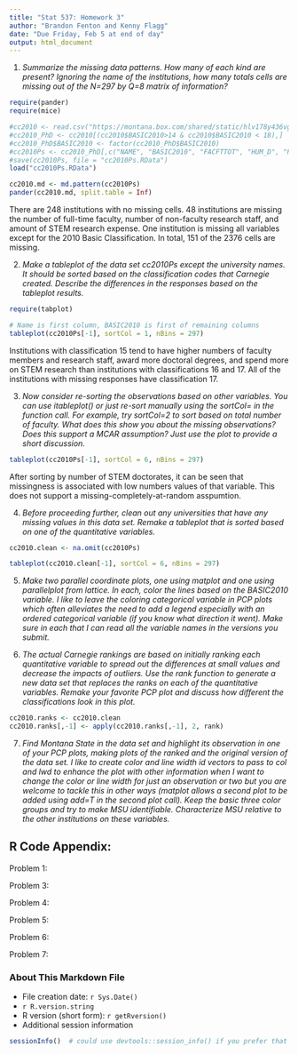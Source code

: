 ```yaml
---
title: "Stat 537: Homework 3"
author: "Brandon Fenton and Kenny Flagg"
date: "Due Friday, Feb 5 at end of day"
output: html_document
---
```


1. _Summarize the missing data patterns. How many of each kind are present? Ignoring the name of the institutions, how many totals cells are missing out of the N=297 by Q=8 matrix of information?_
```r
require(pander)
require(mice)

#cc2010 <- read.csv("https://montana.box.com/shared/static/hlv178y436vggzmsxxzsdkoarfkopkvp.csv", header = TRUE)
#cc2010_PhD <- cc2010[(cc2010$BASIC2010>14 & cc2010$BASIC2010 < 18),]
#cc2010_PhD$BASIC2010 <- factor(cc2010_PhD$BASIC2010)
#cc2010Ps <- cc2010_PhD[,c("NAME", "BASIC2010", "FACFTTOT", "HUM_D", "PROF_D", "SOC_D", "STEM_D", "RESSTAFF", "STEM_EXP")]
#save(cc2010Ps, file = "cc2010Ps.RData")
load("cc2010Ps.RData")

cc2010.md <- md.pattern(cc2010Ps)
pander(cc2010.md, split.table = Inf)
```
There are 248 institutions with no missing cells. 48 institutions are missing the number of full-time faculty, number of non-faculty research staff, and amount of STEM research expense. One institution is missing all variables except for the 2010 Basic Classification. In total, 151 of the 2376 cells are missing.

2. _Make a tableplot of the data set cc2010Ps except the university names. It should be sorted based on the classification codes that Carnegie created. Describe the differences in the responses based on the tableplot results._
```r
require(tabplot)

# Name is first column, BASIC2010 is first of remaining columns
tableplot(cc2010Ps[-1], sortCol = 1, nBins = 297)
```
Institutions with classification 15 tend to have higher numbers of faculty members and research staff, award more doctoral degrees, and spend more on STEM research than institutions with classifications 16 and 17. All of the institutions with missing responses have classification 17.

3. _Now consider re-sorting the observations based on other variables. You can use itableplot() or just re-sort manually using the sortCol= in the function call. For example, try sortCol=2 to sort based on total number of faculty. What does this show you about the missing observations? Does this support a MCAR assumption? Just use the plot to provide a short discussion._
```r
tableplot(cc2010Ps[-1], sortCol = 6, nBins = 297)
```
After sorting by number of STEM doctorates, it can be seen that missingness is associated with low numbers values of that variable. This does not support a missing-completely-at-random asspumtion.

4. _Before proceeding further, clean out any universities that have any missing values in this data set. Remake a tableplot that is sorted based on one of the quantitative variables._
```r
cc2010.clean <- na.omit(cc2010Ps)

tableplot(cc2010.clean[-1], sortCol = 6, nBins = 297)
```

5. _Make two parallel coordinate plots, one using matplot and one using parallelplot from lattice. In each, color the lines based on the BASIC2010 variable. I like to leave the coloring categorical variable in PCP plots which often alleviates the need to add a legend especially with an ordered categorical variable (if you know what direction it went). Make sure in each that I can read all the variable names in the versions you submit._

6. _The actual Carnegie rankings are based on initially ranking each quantitative variable to spread out the differences at small values and decrease the impacts of outliers. Use the rank function to generate a new data set that replaces the ranks on each of the quantitative variables. Remake your favorite PCP plot and discuss how different the classifications look in this plot._
```r
cc2010.ranks <- cc2010.clean
cc2010.ranks[,-1] <- apply(cc2010.ranks[,-1], 2, rank)
```

7. _Find Montana State in the data set and highlight its observation in one of your PCP plots, making plots of the ranked and the original version of the data set. I like to create color and line width id vectors to pass to col and lwd to enhance the plot with other information when I want to change the color or line width for just an observation or two but you are welcome to tackle this in other ways (matplot allows a second plot to be added using add=T in the second plot call). Keep the basic three color groups and try to make MSU identifiable. Characterize MSU relative to the other institutions on these variables._


## R Code Appendix:
Problem 1:

Problem 3:

Problem 4:

Problem 5:

Problem 6:

Problem 7:


### About This Markdown File

  * File creation date: `r Sys.Date()`
  * `r R.version.string`
  * R version (short form): `r getRversion()`
  * Additional session information
  
```r
sessionInfo()  # could use devtools::session_info() if you prefer that
```

